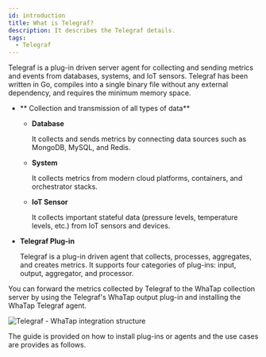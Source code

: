 ```yaml
---
id: introduction
title: What is Telegraf?
description: It describes the Telegraf details.
tags:
  - Telegraf
---
```



Telegraf is a plug-in driven server agent for collecting and sending metrics and events from databases, systems, and IoT sensors. Telegraf has been written in Go, compiles into a single binary file without any external dependency, and requires the minimum memory space.

-   ** Collection and transmission of all types of data**

    -   **Database**

        It collects and sends metrics by connecting data sources such as MongoDB, MySQL, and Redis. 

    -   **System**

        It collects metrics from modern cloud platforms, containers, and orchestrator stacks. 

    -   **IoT Sensor**

        It collects important stateful data (pressure levels, temperature levels, etc.) from IoT sensors and devices.

-   **Telegraf Plug-in**

    Telegraf is a plug-in driven agent that collects, processes, aggregates, and creates metrics. It supports four categories of plug-ins: input, output, aggregator, and processor.

You can forward the metrics collected by Telegraf to the WhaTap collection server by using the Telegraf's WhaTap output plug-in and installing the WhaTap Telegraf agent. 

![Telegraf - WhaTap integration structure](/img/blog_46_01.png)

The guide is provided on how to install plug-ins or agents and the use cases are provides as follows.

<DocCardList/>
